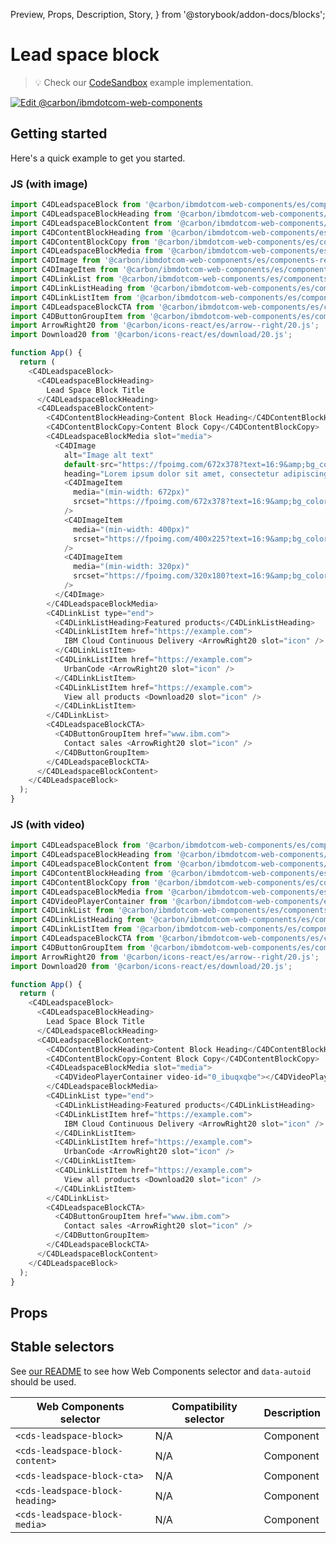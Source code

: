   Preview,
  Props,
  Description,
  Story,
} from '@storybook/addon-docs/blocks';

# Lead space block

> 💡 Check our
> [CodeSandbox](https://githubbox.com/carbon-design-system/carbon-for-ibm-dotcom/tree/main/packages/web-components/examples/codesandbox/components-react/leadspace-block)
> example implementation.

[![Edit @carbon/ibmdotcom-web-components](https://codesandbox.io/static/img/play-codesandbox.svg)](https://githubbox.com/carbon-design-system/carbon-for-ibm-dotcom/tree/main/packages/web-components/examples/codesandbox/components-react/leadspace-block)

## Getting started

Here's a quick example to get you started.

### JS (with image)

```javascript
import C4DLeadspaceBlock from '@carbon/ibmdotcom-web-components/es/components-react/leadspace-block/leadspace-block.js';
import C4DLeadspaceBlockHeading from '@carbon/ibmdotcom-web-components/es/components-react/leadspace-block/leadspace-block-heading.js';
import C4DLeadspaceBlockContent from '@carbon/ibmdotcom-web-components/es/components-react/leadspace-block/leadspace-block-content.js';
import C4DContentBlockHeading from '@carbon/ibmdotcom-web-components/es/components-react/content-block/content-block-heading.js';
import C4DContentBlockCopy from '@carbon/ibmdotcom-web-components/es/components-react/content-block/content-block-copy.js';
import C4DLeadspaceBlockMedia from '@carbon/ibmdotcom-web-components/es/components-react/leadspace-block/leadspace-block-media.js';
import C4DImage from '@carbon/ibmdotcom-web-components/es/components-react/image/image.js';
import C4DImageItem from '@carbon/ibmdotcom-web-components/es/components-react/image/image-item.js';
import C4DLinkList from '@carbon/ibmdotcom-web-components/es/components-react/link-list/link-list.js';
import C4DLinkListHeading from '@carbon/ibmdotcom-web-components/es/components-react/link-list/link-list-heading.js';
import C4DLinkListItem from '@carbon/ibmdotcom-web-components/es/components-react/link-list/link-list-item.js';
import C4DLeadspaceBlockCTA from '@carbon/ibmdotcom-web-components/es/components-react/leadspace-block/leadspace-block-cta.js';
import C4DButtonGroupItem from '@carbon/ibmdotcom-web-components/es/components-react/button-group/button-group-item.js';
import ArrowRight20 from '@carbon/icons-react/es/arrow--right/20.js';
import Download20 from '@carbon/icons-react/es/download/20.js';

function App() {
  return (
    <C4DLeadspaceBlock>
      <C4DLeadspaceBlockHeading>
        Lead Space Block Title
      </C4DLeadspaceBlockHeading>
      <C4DLeadspaceBlockContent>
        <C4DContentBlockHeading>Content Block Heading</C4DContentBlockHeading>
        <C4DContentBlockCopy>Content Block Copy</C4DContentBlockCopy>
        <C4DLeadspaceBlockMedia slot="media">
          <C4DImage
            alt="Image alt text"
            default-src="https://fpoimg.com/672x378?text=16:9&amp;bg_color=ee5396&amp;text_color=161616"
            heading="Lorem ipsum dolor sit amet, consectetur adipiscing elit.">
            <C4DImageItem
              media="(min-width: 672px)"
              srcset="https://fpoimg.com/672x378?text=16:9&amp;bg_color=ee5396&amp;text_color=161616"
            />
            <C4DImageItem
              media="(min-width: 400px)"
              srcset="https://fpoimg.com/400x225?text=16:9&amp;bg_color=ee5396&amp;text_color=161616"
            />
            <C4DImageItem
              media="(min-width: 320px)"
              srcset="https://fpoimg.com/320x180?text=16:9&amp;bg_color=ee5396&amp;text_color=161616"
            />
          </C4DImage>
        </C4DLeadspaceBlockMedia>
        <C4DLinkList type="end">
          <C4DLinkListHeading>Featured products</C4DLinkListHeading>
          <C4DLinkListItem href="https://example.com">
            IBM Cloud Continuous Delivery <ArrowRight20 slot="icon" />
          </C4DLinkListItem>
          <C4DLinkListItem href="https://example.com">
            UrbanCode <ArrowRight20 slot="icon" />
          </C4DLinkListItem>
          <C4DLinkListItem href="https://example.com">
            View all products <Download20 slot="icon" />
          </C4DLinkListItem>
        </C4DLinkList>
        <C4DLeadspaceBlockCTA>
          <C4DButtonGroupItem href="www.ibm.com">
            Contact sales <ArrowRight20 slot="icon" />
          </C4DButtonGroupItem>
        </C4DLeadspaceBlockCTA>
      </C4DLeadspaceBlockContent>
    </C4DLeadspaceBlock>
  );
}
```

### JS (with video)

```javascript
import C4DLeadspaceBlock from '@carbon/ibmdotcom-web-components/es/components-react/leadspace-block/leadspace-block.js';
import C4DLeadspaceBlockHeading from '@carbon/ibmdotcom-web-components/es/components-react/leadspace-block/leadspace-block-heading.js';
import C4DLeadspaceBlockContent from '@carbon/ibmdotcom-web-components/es/components-react/leadspace-block/leadspace-block-content.js';
import C4DContentBlockHeading from '@carbon/ibmdotcom-web-components/es/components-react/content-block/content-block-heading.js';
import C4DContentBlockCopy from '@carbon/ibmdotcom-web-components/es/components-react/content-block/content-block-copy.js';
import C4DLeadspaceBlockMedia from '@carbon/ibmdotcom-web-components/es/components-react/leadspace-block/leadspace-block-media.js';
import C4DVideoPlayerContainer from '@carbon/ibmdotcom-web-components/es/components-react/video-player/video-player-container';
import C4DLinkList from '@carbon/ibmdotcom-web-components/es/components-react/link-list/link-list.js';
import C4DLinkListHeading from '@carbon/ibmdotcom-web-components/es/components-react/link-list/link-list-heading.js';
import C4DLinkListItem from '@carbon/ibmdotcom-web-components/es/components-react/link-list/link-list-item.js';
import C4DLeadspaceBlockCTA from '@carbon/ibmdotcom-web-components/es/components-react/leadspace-block/leadspace-block-cta.js';
import C4DButtonGroupItem from '@carbon/ibmdotcom-web-components/es/components-react/button-group/button-group-item.js';
import ArrowRight20 from '@carbon/icons-react/es/arrow--right/20.js';
import Download20 from '@carbon/icons-react/es/download/20.js';

function App() {
  return (
    <C4DLeadspaceBlock>
      <C4DLeadspaceBlockHeading>
        Lead Space Block Title
      </C4DLeadspaceBlockHeading>
      <C4DLeadspaceBlockContent>
        <C4DContentBlockHeading>Content Block Heading</C4DContentBlockHeading>
        <C4DContentBlockCopy>Content Block Copy</C4DContentBlockCopy>
        <C4DLeadspaceBlockMedia slot="media">
          <C4DVideoPlayerContainer video-id="0_ibuqxqbe"></C4DVideoPlayerContainer>
        </C4DLeadspaceBlockMedia>
        <C4DLinkList type="end">
          <C4DLinkListHeading>Featured products</C4DLinkListHeading>
          <C4DLinkListItem href="https://example.com">
            IBM Cloud Continuous Delivery <ArrowRight20 slot="icon" />
          </C4DLinkListItem>
          <C4DLinkListItem href="https://example.com">
            UrbanCode <ArrowRight20 slot="icon" />
          </C4DLinkListItem>
          <C4DLinkListItem href="https://example.com">
            View all products <Download20 slot="icon" />
          </C4DLinkListItem>
        </C4DLinkList>
        <C4DLeadspaceBlockCTA>
          <C4DButtonGroupItem href="www.ibm.com">
            Contact sales <ArrowRight20 slot="icon" />
          </C4DButtonGroupItem>
        </C4DLeadspaceBlockCTA>
      </C4DLeadspaceBlockContent>
    </C4DLeadspaceBlock>
  );
}
```

## Props

<Props of={PropTypesRef} />

## Stable selectors

See
[our README](https://github.com/carbon-design-system/carbon-for-ibm-dotcom/tree/main/packages/web-components#stable-selectors-for-analytics-and-integratione2e-testing-in-web-components)
to see how Web Components selector and `data-autoid` should be used.

| Web Components selector         | Compatibility selector | Description |
| ------------------------------- | ---------------------- | ----------- |
| `<cds-leadspace-block>`         | N/A                    | Component   |
| `<cds-leadspace-block-content>` | N/A                    | Component   |
| `<cds-leadspace-block-cta>`     | N/A                    | Component   |
| `<cds-leadspace-block-heading>` | N/A                    | Component   |
| `<cds-leadspace-block-media>`   | N/A                    | Component   |

<Description markdown={contributing} />
